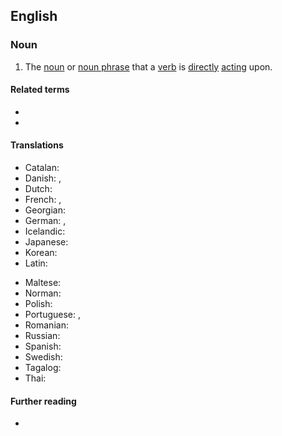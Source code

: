 {{also|direct-object}}
==English==

===Noun===
{{examples-right|examples=
* I see '''the car'''.
* {{qualifier|French}} Je vois '''la voiture'''.}}
{{en-noun}}

# {{lb|en|grammar}} The [[noun]] or [[noun phrase]] that a [[verb]] is [[directly]] [[act]]ing upon.

====Related terms====
* {{l|en|subject}}
* {{l|en|indirect object}}

====Translations====
{{trans-top|the noun a verb is directly acting upon}}
* Catalan: {{t|ca|objecte directe|m}}
* Danish: {{t|da|direkte objekt|n}}, {{t|da|genstandsled|n}}
* Dutch: {{t+|nl|lijdend voorwerp|n}}
* French: {{t+|fr|complément d'objet direct|m}}, {{t|fr|C.O.D.|m}}
* Georgian: {{t|ka|პირდაპირი ობიექტი}}
* German: {{t+|de|Akkusativobjekt|n}}, {{t+|de|direktes Objekt|n}}
* Icelandic: {{t|is|beint andlag|n}}
* Japanese: {{t|ja|直接目的語|tr=chokusetsu mokutekigo|sc=Jpan}}
* Korean: {{t|ko|직접목적어|tr=jik-jeop-mok-jeok-eo}}
* Latin: {{t-check|la|res directa|f}}
{{trans-mid}}
* Maltese: {{t|mt|oġġett dirett|m}}
* Norman: {{t|nrf|objet direct|m}}
* Polish: {{t|pl|dopełnienie bliższe|n}}
* Portuguese: {{t+|pt|objeto direto|m}}, {{t|pt|complemento direto|m}}
* Romanian: {{t+|ro|complement direct|n}}
* Russian: {{t|ru|прямо́е дополне́ние|n}}
* Spanish: {{t|es|complemento directo|m}}
* Swedish: {{t|sv|direkt objekt}}
* Tagalog: {{t|tl|tuwirang layon}}
* Thai: {{t|th|กรรมตรง}}
{{trans-bottom}}

====Further reading====
* {{projectlink|wikipedia}}
